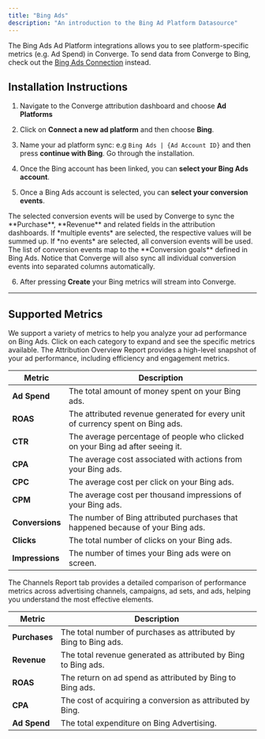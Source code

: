 ```yaml
---
title: "Bing Ads"
description: "An introduction to the Bing Ad Platform Datasource"
---
```


<Note> The Bing Ads Ad Platform integrations allows you to see platform-specific metrics (e.g. Ad Spend) in Converge. 
To send data from Converge to Bing, check out the [Bing Ads Connection](/connections/integrations/bing) instead.</Note>

## Installation Instructions

<AccordionGroup >
<Accordion icon="list" title="Installation Instructions">

1. Navigate to the Converge attribution dashboard and choose **Ad Platforms** 
   &nbsp;

2. Click on **Connect a new ad platform** and then choose **Bing**.
   &nbsp;

3. Name your ad platform sync: e.g `Bing Ads | {Ad Account ID}` and then press **continue with Bing**. Go through the installation.
   &nbsp;

4. Once the Bing account has been linked, you can **select your Bing Ads account**. 

5. Once a Bing Ads account is selected, you can **select your conversion events**.

<Info>
The selected conversion events will be used by Converge to sync the **Purchase**, **Revenue** and related fields in the attribution dashboards.
If *multiple events* are selected, the respective values will be summed up.
If *no events* are selected, all conversion events will be used.
</Info>

<Info>
The list of conversion events map to the **Conversion goals** defined in Bing Ads.
</Info>

<Info>
Notice that Converge will also sync all individual conversion events into separated columns automatically.
</Info>

6. After pressing **Create** your Bing metrics will stream into Converge.
   &nbsp;


</Accordion>
</AccordionGroup> 

---
## Supported Metrics

We support a variety of metrics to help you analyze your ad performance on Bing Ads. Click on each category to expand and see the specific metrics available.
<AccordionGroup>
<Accordion icon="chart-column" title="Overview Report">
The Attribution Overview Report provides a high-level snapshot of your ad performance, including efficiency and engagement metrics.

| Metric          | Description                                                                     |
| --------------- | ------------------------------------------------------------------------------- |
| **Ad Spend**    | The total amount of money spent on your Bing ads.                               |
| **ROAS**        | The attributed revenue generated for every unit of currency spent on Bing ads.  |
| **CTR**         | The average percentage of people who clicked on your Bing ad after seeing it.   |
| **CPA**         | The average cost associated with actions from your Bing ads.                    |
| **CPC**         | The average cost per click on your Bing ads.                                    |
| **CPM**         | The average cost per thousand impressions of your Bing ads.                     |
| **Conversions** | The number of Bing attributed purchases that happened because of your Bing ads. |
| **Clicks**      | The total number of clicks on your Bing ads.                                    |
| **Impressions** | The number of times your Bing ads were on screen.                               |

</Accordion>

<Accordion icon="network-wired" title="Channels Report">
The Channels Report tab provides a detailed comparison of performance metrics across advertising channels, campaigns, ad sets, and ads, helping you understand the most effective elements.

| Metric        | Description                                                      |
| ------------- | ---------------------------------------------------------------- |
| **Purchases** | The total number of purchases as attributed by Bing to Bing ads. |
| **Revenue**   | The total revenue generated as attributed by Bing to Bing ads.   |
| **ROAS**      | The return on ad spend as attributed by Bing to Bing ads.        |
| **CPA**       | The cost of acquiring a conversion as attributed by Bing.        |
| **Ad Spend**  | The total expenditure on Bing Advertising.                       |

</Accordion>
</AccordionGroup>